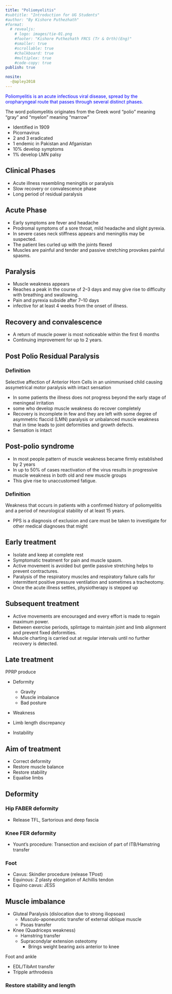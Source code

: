 ```yaml
---
title: "Poliomyelitis"
#subtitle: "Introduction for UG Students"
#author: "By Kishore Puthezhath"
#format:
  # revealjs:
    # logo: images/tie-01.png
    #footer: "Kishore Puthezhath FRCS (Tr & Orth)(Eng)"
    #smaller: true
    #scrollable: true
    #chalkboard: true
    #multiplex: true
    #code-copy: true
publish: true

nosite:
  -@apley2018 
---
```


[Poliomyelitis is an acute infectious viral disease, spread by the oropharyngeal route that passes through several distinct phases.]{style="color: blue"}

The word poliomyelitis originates from the Greek word “polio” meaning “gray” and “myelon” meaning “marrow”

-   Identified in 1909
-   Picornavirus
-   2 and 3 eradicated
-   1 endemic in Pakistan and Afganistan
-   10% develop symptoms
-   1% develop LMN palsy

## Clinical Phases

-   Acute illness resembling meningitis or paralysis
-   Slow recovery or convalescence phase
-   Long period of residual paralysis

## Acute Phase

-   Early symptoms are fever and headache
-   Prodromal symptoms of a sore throat, mild headache and slight pyrexia.
-   In severe cases neck stiffness appears and meningitis may be suspected.
-   The patient lies curled up with the joints flexed
-   Muscles are painful and tender and passive stretching provokes painful spasms.

## Paralysis

-   Muscle weakness appears
-   Reaches a peak in the course of 2–3 days and may give rise to difficulty with breathing and swallowing.
-   Pain and pyrexia subside after 7–10 days
-   infective for at least 4 weeks from the onset of illness.

## Recovery and convalescence

-   A return of muscle power is most noticeable within the first 6 months
-   Continuing improvement for up to 2 years.

## Post Polio Residual Paralysis

::: callout-note
### Definition

Selective affection of Anterior Horn Cells in an unimmunised child causing assymetrical motor paralysis with intact sensation
:::

-   In some patients the illness does not progress beyond the early stage of meningeal irritation
-   some who develop muscle weakness do recover completely
-   Recovery is incomplete in few and they are left with some degree of asymmetric flaccid (LMN) paralysis or unbalanced muscle weakness that in time leads to joint deformities and growth defects.
-   Sensation is intact

## Post-polio syndrome

-   In most people pattern of muscle weakness became firmly established by 2 years
-   In up to 50% of cases reactivation of the virus results in progressive muscle weakness in both old and new muscle groups
-   This give rise to unaccustomed fatigue.

::: callout-note
### Definition

Weakness that occurs in patients with a confirmed history of poliomyelitis and a period of neurological stability of at least 15 years.
:::

-   PPS is a diagnosis of exclusion and care must be taken to investigate for other medical diagnoses that might

## Early treatment

-   Isolate and keep at complete rest
-   Symptomatic treatment for pain and muscle spasm.
-   Active movement is avoided but gentle passive stretching helps to prevent contractures.
-   Paralysis of the respiratory muscles and respiratory failure calls for intermittent positive pressure ventilation and sometimes a tracheotomy.
-   Once the acute illness settles, physiotherapy is stepped up

## Subsequent treatment

-   Active movements are encouraged and every effort is made to regain maximum power.
-   Between exercise periods, splintage to maintain joint and limb alignment and prevent fixed deformities.
-   Muscle charting is carried out at regular intervals until no further recovery is detected.

## Late treatment

PPRP produce

-   Deformity

    -   Gravity
    -   Muscle imbalance
    -   Bad posture

-   Weakness

-   Limb length discrepancy

-   Instability

## Aim of treatment

-   Correct deformity
-   Restore muscle balance
-   Restore stability
-   Equalise limbs

## Deformity

::: panel-tabset
### Hip FABER deformity

-   Release TFL, Sartorious and deep fascia

### Knee FER deformity

-   Yount's procedure: Transection and excision of part of ITB/Hamstring transfer

### Foot

-   Cavus: Skindler procedure (release TPost)
-   Equinous: Z plasty elongation of Achillis tendon
-   Equino cavus: JESS
:::

## Muscle imbalance

-   Gluteal Paralysis (dislocation due to strong iliopsoas)
    -   Musculo-aponeurotic transfer of external oblique muscle
    -   Psoas transfer
-   Knee (Quadriceps weakness)
    -   Hamstring transfer
    -   Supracondylar extension osteotomy
        -   Brings weight bearing axis anterior to knee

Foot and ankle

-   EDL/TibAnt transfer
-   Tripple arthrodesis

### Restore stability and length

## 
